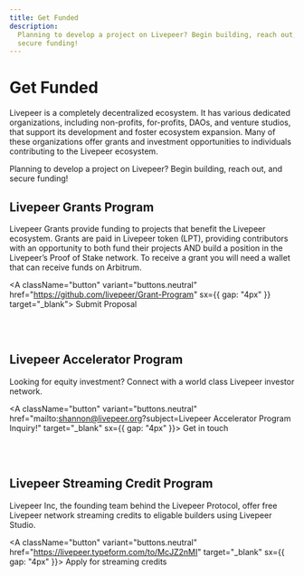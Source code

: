 ```yaml
---
title: Get Funded
description:
  Planning to develop a project on Livepeer? Begin building, reach out, and
  secure funding!
---
```


# Get Funded

Livepeer is a completely decentralized ecosystem. It has various dedicated
organizations, including non-profits, for-profits, DAOs, and venture studios,
that support its development and foster ecosystem expansion. Many of these
organizations offer grants and investment opportunities to individuals
contributing to the Livepeer ecosystem.

Planning to develop a project on Livepeer? Begin building, reach out, and secure
funding!

## Livepeer Grants Program

Livepeer Grants provide funding to projects that benefit the Livepeer ecosystem.
Grants are paid in Livepeer token (LPT), providing contributors with an
opportunity to both fund their projects AND build a position in the Livepeer’s
Proof of Stake network. To receive a grant you will need a wallet that can
receive funds on Arbitrum.

<A
  className="button"
  variant="buttons.neutral"
  href="https://github.com/livepeer/Grant-Program"
  sx={{ gap: "4px" }}
  target="_blank">
  Submit Proposal
  <FiArrowUpRight />
</A>

<br />
<br />

## Livepeer Accelerator Program

Looking for equity investment? Connect with a world class Livepeer investor
network.

<A
  className="button"
  variant="buttons.neutral"
  href="mailto:shannon@livepeer.org?subject=Livepeer Accelerator Program Inquiry!"
  target="_blank"
  sx={{ gap: "4px" }}>
  Get in touch <FiArrowUpRight />
</A>

<br />
<br />

## Livepeer Streaming Credit Program

Livepeer Inc, the founding team behind the Livepeer Protocol, offer free
Livepeer network streaming credits to eligable builders using Livepeer Studio.

<A
  className="button"
  variant="buttons.neutral"
  href="https://livepeer.typeform.com/to/McJZ2nMI"
  target="_blank"
  sx={{ gap: "4px" }}>
  Apply for streaming credits <FiArrowUpRight />
</A>
